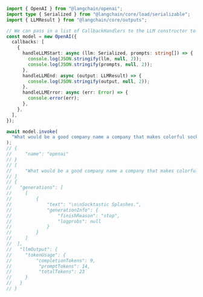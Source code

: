 ```typescript
import { OpenAI } from "@langchain/openai";
import type { Serialized } from "@langchain/core/load/serializable";
import { LLMResult } from "@langchain/core/outputs";

// We can pass in a list of CallbackHandlers to the LLM constructor to get callbacks for various events.
const model = new OpenAI({
  callbacks: [
    {
      handleLLMStart: async (llm: Serialized, prompts: string[]) => {
        console.log(JSON.stringify(llm, null, 2));
        console.log(JSON.stringify(prompts, null, 2));
      },
      handleLLMEnd: async (output: LLMResult) => {
        console.log(JSON.stringify(output, null, 2));
      },
      handleLLMError: async (err: Error) => {
        console.error(err);
      },
    },
  ],
});

await model.invoke(
  "What would be a good company name a company that makes colorful socks?"
);
// {
//     "name": "openai"
// }
// [
//     "What would be a good company name a company that makes colorful socks?"
// ]
// {
//   "generations": [
//     [
//         {
//             "text": "\n\nSocktastic Splashes.",
//             "generationInfo": {
//                 "finishReason": "stop",
//                 "logprobs": null
//             }
//         }
//     ]
//  ],
//   "llmOutput": {
//     "tokenUsage": {
//         "completionTokens": 9,
//          "promptTokens": 14,
//          "totalTokens": 23
//     }
//   }
// }
```
